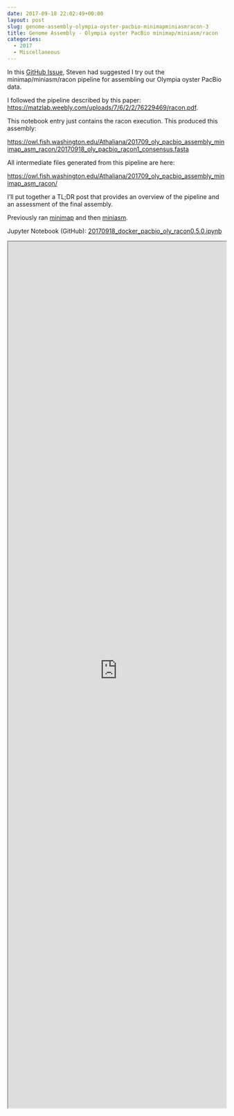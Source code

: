 ```yaml
---
date: 2017-09-18 22:02:49+00:00
layout: post
slug: genome-assembly-olympia-oyster-pacbio-minimapminiasmracon-3
title: Genome Assembly - Olympia oyster PacBio minimap/miniasm/racon
categories:
  - 2017
  - Miscellaneous
---
```


In this [GitHub Issue](https://github.com/RobertsLab/project-olympia.oyster-genomic/issues/29), Steven had suggested I try out the minimap/miniasm/racon pipeline for assembling our Olympia oyster PacBio data.

I followed the pipeline described by this paper: [https://matzlab.weebly.com/uploads/7/6/2/2/76229469/racon.pdf](http://matzlab.weebly.com/uploads/7/6/2/2/76229469/racon.pdf).

This notebook entry just contains the racon execution. This produced this assembly:

[https://owl.fish.washington.edu/Athaliana/201709_oly_pacbio_assembly_minimap_asm_racon/20170918_oly_pacbio_racon1_consensus.fasta](http://owl.fish.washington.edu/Athaliana/201709_oly_pacbio_assembly_minimap_asm_racon/20170918_oly_pacbio_racon1_consensus.fasta)

All intermediate files generated from this pipeline are here:

[https://owl.fish.washington.edu/Athaliana/201709_oly_pacbio_assembly_minimap_asm_racon/](http://owl.fish.washington.edu/Athaliana/201709_oly_pacbio_assembly_minimap_asm_racon/)

I'll put together a TL;DR post that provides an overview of the pipeline and an assessment of the final assembly.

Previously ran [minimap](https://robertslab.github.io/sams-notebook/2017/09/07/genome-assembly-olympia-oyster-pacbio-minimapminiasmracon.html)
 and then [miniasm](https://robertslab.github.io/sams-notebook/2017/09/18/genome-assembly-olympia-oyster-pacbio-minimapminiasmracon-2.html).

Jupyter Notebook (GitHub): [20170918_docker_pacbio_oly_racon0.5.0.ipynb](https://github.com/sr320/LabDocs/blob/master/jupyter_nbs/sam/20170918_docker_pacbio_oly_racon0.5.0.ipynb)

<iframe src="https://render.githubusercontent.com/view/ipynb?commit=746136fffd23a4c07396158cda484b1db0004314&enc;_url=68747470733a2f2f7261772e67697468756275736572636f6e74656e742e636f6d2f73723332302f4c6162446f63732f373436313336666666643233613463303733393631353863646134383462316462303030343331342f6a7570797465725f6e62732f73616d2f32303137303931385f646f636b65725f70616362696f5f6f6c795f7261636f6e302e352e302e6970796e62&nwo;=sr320%2FLabDocs&path;=jupyter_nbs%2Fsam%2F20170918_docker_pacbio_oly_racon0.5.0.ipynb&repository;_id=13746500&repository;_type=Repository#558632bf-feb4-41fc-ab2c-2ac0f88eae59" width="100%" height="2000" scrolling="yes"></iframe>
